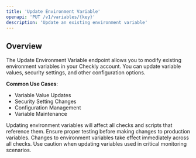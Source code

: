 ```yaml
---
title: 'Update Environment Variable'
openapi: 'PUT /v1/variables/{key}'
description: 'Update an existing environment variable'
---
```


## Overview

The Update Environment Variable endpoint allows you to modify existing environment variables in your Checkly account. You can update variable values, security settings, and other configuration options.

**Common Use Cases**:
- Variable Value Updates
- Security Setting Changes
- Configuration Management
- Variable Maintenance

<Warning>
Updating environment variables will affect all checks and scripts that reference them. Ensure proper testing before making changes to production variables.
</Warning>

<Note>
Changes to environment variables take effect immediately across all checks. Use caution when updating variables used in critical monitoring scenarios.
</Note>